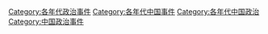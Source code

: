[[Category:各年代政治事件|Category:各年代政治事件]]
[[Category:各年代中国事件|Category:各年代中国事件]]
[[Category:各年代中国政治|Category:各年代中国政治]]
[[Category:中国政治事件|Category:中国政治事件]]